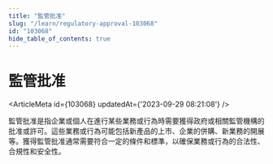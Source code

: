 ```yaml
---
title: "監管批准"
slug: "/learn/regulatory-approval-103068"
id: "103068"
hide_table_of_contents: true
---
```



# 監管批准

<ArticleMeta id={103068} updatedAt={'2023-09-29 08:21:08'} />
<div className='border-solid border-b border-t-0 my-4 border-[var(--ifm-color-gray-300)]' />

監管批准是指企業或個人在進行某些業務或行為時需要獲得政府或相關監管機構的批准或許可。這些業務或行為可能包括新產品的上市、企業的併購、新業務的開展等。獲得監管批准通常需要符合一定的條件和標準，以確保業務或行為的合法性、合規性和安全性。
